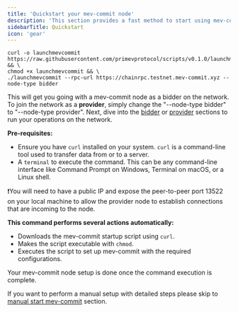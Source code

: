 ```yaml
---
title: 'Quickstart your mev-commit node'
description: 'This section provides a fast method to start using mev-commit.'
sidebarTitle: Quickstart
icon: 'gear'
---
```


```shell
curl -o launchmevcommit https://raw.githubusercontent.com/primevprotocol/scripts/v0.1.0/launchmevcommit && \
chmod +x launchmevcommit && \
./launchmevcommit --rpc-url https://chainrpc.testnet.mev-commit.xyz --node-type bidder
```

This will get you going with a mev-commit node as a bidder on the network. To join the network as a **provider**, simply change the "--node-type bidder" to "--node-type provider". Next, dive into the [bidder](https://docs.primev.xyz/get-started/bidders/receive-preconfirmation-commitment) or [provider](https://docs.primev.xyz/get-started/providers/consume-bids-mev-commit) sections to run your operations on the network.

**Pre-requisites:**

- Ensure you have `curl` installed on your system. `curl` is a command-line tool used to transfer data from or to a server.
- A `terminal` to execute the command. This can be any command-line interface like Command Prompt on Windows, Terminal on macOS, or a Linux shell.

❗You will need to have a public IP and expose the peer-to-peer port 13522 on your local machine to allow the provider node to establish connections that are incoming to the node.

**This command performs several actions automatically:**

- Downloads the mev-commit startup script using `curl`.
- Makes the script executable with `chmod`.
- Executes the script to set up mev-commit with the required configurations.

Your mev-commit node setup is done once the command execution is complete.

If you want to perform a manual setup with detailed steps please skip to [manual start mev-commit](../developers/manual-start-mev-commit.md) section.
